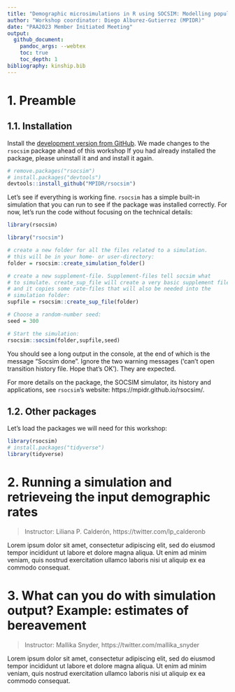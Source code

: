 ```yaml
---
title: "Demographic microsimulations in R using SOCSIM: Modelling population and kinship dynamics"
author: "Workshop coordinator: Diego Alburez-Gutierrez (MPIDR)"
date: "PAA2023 Member Initiated Meeting"
output:
  github_document:
    pandoc_args: --webtex
    toc: true
    toc_depth: 1
bibliography: kinship.bib
---
```




# 1. Preamble

## 1.1. Installation

Install the [development version from GitHub](https://github.com/MPIDR/rsocsim). We made changes to the `rsocsim` package ahead of this workshop If you had already installed the package, please uninstall it and and install it again.

```r
# remove.packages("rsocsim")
# install.packages("devtools")
devtools::install_github("MPIDR/rsocsim")
```

Let's see if everything is working fine. `rsocsim` has a simple built-in simulation that you can run to see if the package was installed correctly. For now, let's run the code without focusing on the technical details: 

```r
library(rsocsim)

library("rsocsim")

# create a new folder for all the files related to a simulation.
# this will be in your home- or user-directory:
folder = rsocsim::create_simulation_folder()

# create a new supplement-file. Supplement-files tell socsim what
# to simulate. create_sup_file will create a very basic supplement filee
# and it copies some rate-files that will also be needed into the 
# simulation folder:
supfile = rsocsim::create_sup_file(folder)

# Choose a random-number seed:
seed = 300

# Start the simulation:
rsocsim::socsim(folder,supfile,seed)

```

You should see a long output in the console, at the end of which is the message "Socsim done". Ignore the two warning messages ('can't open transition history file. Hope that's OK'). They are expected.

For more details on the package, the SOCSIM simulator, its history and applications, see `rsocsim`'s website: https://mpidr.github.io/rsocsim/.

## 1.2. Other packages

Let's load the packages we will need for this workshop: 

```r
library(rsocsim)
# install.packages("tidyverse")
library(tidyverse)
```

# 2. Running a simulation and retrieveing the input demographic rates

> Instructor: Liliana P. Calderón, https://twitter.com/lp_calderonb

Lorem ipsum dolor sit amet, consectetur adipiscing elit, sed do eiusmod tempor incididunt ut labore et dolore magna aliqua. Ut enim ad minim veniam, quis nostrud exercitation ullamco laboris nisi ut aliquip ex ea commodo consequat. 

# 3. What can you do with simulation output? Example: estimates of bereavement

> Instructor: Mallika Snyder, https://twitter.com/mallika_snyder

Lorem ipsum dolor sit amet, consectetur adipiscing elit, sed do eiusmod tempor incididunt ut labore et dolore magna aliqua. Ut enim ad minim veniam, quis nostrud exercitation ullamco laboris nisi ut aliquip ex ea commodo consequat. 